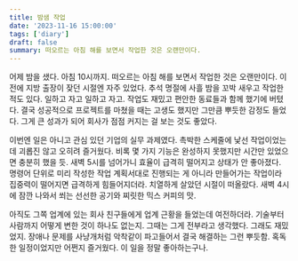 ```yaml
---
title: 밤샘 작업
date: '2023-11-16 15:00:00'
tags: ['diary']
draft: false
summary: 떠오르는 아침 해를 보면서 작업한 것은 오랜만이다.
---
```


어제 밤을 샜다. 아침 10시까지. 떠오르는 아침 해를 보면서 작업한 것은 오랜만이다. 이전에 지방 출장이 잦던 시절엔 자주 있었다. 추석 명절에 사흘 밤을 꼬박 새우고 작업한 적도 있다.
일하고 자고 일하고 자고. 작업도 재밌고 편안한 동료들과 함께 했기에 버텼다.
결국 성공적으로 프로젝트를 마쳤을 때는 고생도 했지만 그만큼 뿌듯한 감정도 들었다. 그게 큰 성과가 되어 회사가 점점 커지는 걸 보는 것도 좋았다.

이번엔 일은 아니고 관심 있던 기업의 실무 과제였다. 촉박한 스케줄에 낯선 작업이었는데 괴롭진 않고 오히려 즐거웠다.
비록 몇 가지 기능은 완성하지 못했지만 시간만 있었으면 충분히 했을 듯.
새벽 5시를 넘어가니 효율이 급격히 떨어지고 상태가 안 좋아졌다. 명령어 단위로 미리 작성한 작업 계획서대로 진행되는 게 아니라 만들어가는 작업이라 집중력이 떨어지면 급격하게 힘들어지더라.
치열하게 살았던 시절이 떠올랐다. 새벽 4시에 잠깐 나와서 쐬는 선선한 공기와 찌릿한 믹스 커피의 맛.

아직도 그쪽 업계에 있는 회사 친구들에게 업계 근황을 들었는데 여전하더라. 기술부터 사람까지 어떻게 변한 것이 하나도 없는지. 그때는 그게 전부라고 생각했다. 그래도 재밌었지.
장애나 문제를 사냥개처럼 악착같이 파고들어서 결국 해결하는 그런 뿌듯함. 혹독한 일정이었지만 어쩐지 즐거웠다. 이 일을 정말 좋아하는구나.


